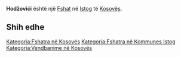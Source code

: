{{Fshat në Kosovës
 | Emri                = Hodžovići
| srp_N_name = Hodžovići
| srp_N_FULL_NAME_RO = Hodžovići
| srp_N_FULL_NAME_ND_RO = Hodzovici
| srp_N_SORT_NAME_RG = HODZOVICI
| srp_N_FULL_NAME_RG = Hodžovići
| srp_N_FULL_NAME_ND_RG = Hodzovici
| srp_V_name = Hodžina Mahala
| srp_V_FULL_NAME_RO = Hodžina Mahala
| srp_V_FULL_NAME_ND_RO = Hodzina Mahala
| srp_V_SORT_NAME_RG = HODZINAMAHALA
| srp_V_FULL_NAME_RG = Hodžina Mahala
| srp_V_FULL_NAME_ND_RG = Hodzina Mahala

 | Emri (Rasa dhanore) = 
 | Figura              = 
 | Shteti              = Kosovo
 | Komuna              = Istog
 | Kodi postar         = 
 | Sipërfaqja          = 

 | Popullsia           = 

 | Regj. i popullsisë  = 
 | Dend. e popullsisë  = 
 | Faqja zyrtare       = 
 <!--- Koordinatat ----> 
 | Gjerësia            = 42.522215
 | Gjatësia            = 21.377771
 | Lartësia            = 
}}
'''Hodžovići''' është një [[Fshat]] në [[Istog]] të [[Kosovës]].

<!-- == Gjeografia == -->
<!-- == Historia == -->
<!-- == Demografia == -->
== Shih edhe ==
{{Komuna Istog}}
{{Kosovo-Administrata-Cung}}

[[Kategoria:Fshatra në Kosovës]]
[[Kategoria:Fshatra në Kommunes Istog]]
[[Kategoria:Vendbanime në Kosovës]]